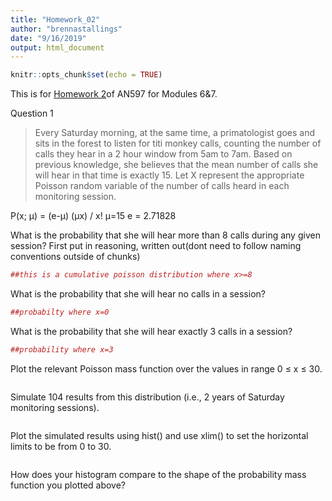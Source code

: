 ```yaml
---
title: "Homework_02"
author: "brennastallings"
date: "9/16/2019"
output: html_document
---
```


```r
knitr::opts_chunk$set(echo = TRUE)
```

This is for [Homework 2](https://fuzzyatelin.github.io/bioanth-stats/homework-02.html)of AN597 for Modules 6&7.

Question 1

>Every Saturday morning, at the same time, a primatologist goes and sits in the forest to listen for titi monkey calls, counting the number of calls they hear in a 2 hour window from 5am to 7am. Based on previous knowledge, she believes that the mean number of calls she will hear in that time is exactly 15. Let X represent the appropriate Poisson random variable of the number of calls heard in each monitoring session.

P(x; μ) = (e-μ) (μx) / x!
μ=15
e = 2.71828

What is the probability that she will hear more than 8 calls during any given session?
First put in reasoning, written out(dont need to follow naming conventions outside of chunks)
```r
##this is a cumulative poisson distribution where x>=8

```

What is the probability that she will hear no calls in a session?
```r
##probabilty where x=0

```


What is the probability that she will hear exactly 3 calls in a session?
```r
##probability where x=3
```


Plot the relevant Poisson mass function over the values in range 0 ≤ x ≤ 30.
```r

```


Simulate 104 results from this distribution (i.e., 2 years of Saturday monitoring sessions).
```r

```


Plot the simulated results using hist() and use xlim() to set the horizontal limits to be from 0 to 30.
```r

```


How does your histogram compare to the shape of the probability mass function you plotted above?